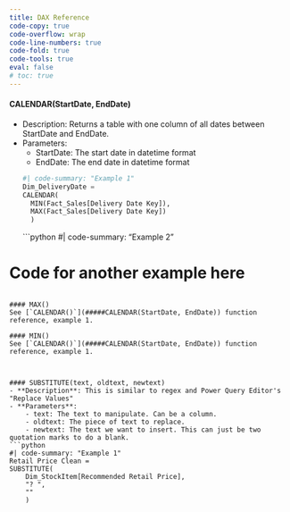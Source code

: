 ```yaml
---
title: DAX Reference
code-copy: true
code-overflow: wrap
code-line-numbers: true
code-fold: true
code-tools: true
eval: false
# toc: true
---
```



#### CALENDAR(StartDate, EndDate)

- Description: Returns a table with one column of all dates between StartDate and EndDate.
- Parameters: 
    - StartDate: The start date in datetime format
    - EndDate: The end date in datetime format
```python
#| code-summary: "Example 1"
Dim_DeliveryDate = 
CALENDAR(
    MIN(Fact_Sales[Delivery Date Key]), 
    MAX(Fact_Sales[Delivery Date Key])
    )
```
```python
#| code-summary: "Example 2"

# Code for another example here

```

#### MAX()
See [`CALENDAR()`](#####CALENDAR(StartDate, EndDate)) function reference, example 1.

#### MIN()
See [`CALENDAR()`](#####CALENDAR(StartDate, EndDate)) function reference, example 1.



#### SUBSTITUTE(text, oldtext, newtext)
- **Description**: This is similar to regex and Power Query Editor's "Replace Values"
- **Parameters**: 
    - text: The text to manipulate. Can be a column.
    - oldtext: The piece of text to replace. 
    - newtext: The text we want to insert. This can just be two quotation marks to do a blank. 
```python
#| code-summary: "Example 1"
Retail Price Clean = 
SUBSTITUTE(
    Dim_StockItem[Recommended Retail Price], 
    "? ", 
    ""
    )
```




<!-- 

#### FUNCTION(Param1, Param2)
- **Description**: Explanation about this function
- **Parameters**: 
    - Param1: Explanation about param1
    - Param2: Explanation about param2

```python
#| code-summary: "Example 1"

```
```python
#| code-summary: "Example 2"

# Code for another example here

```

[Documentation](link) 

-->